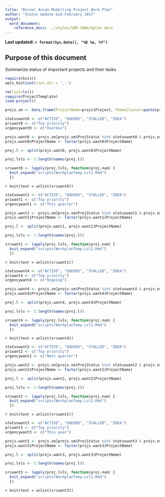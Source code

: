 ```yaml
---
title: "Boreal Avian Modelling Project Work Plan"
author: "Status Update mid-February 2017"
output:
  word_document:
    reference_docx: ../styles/SAR-CHWorkplan.docx
---
```


**Last updated: `r format(Sys.Date(), "%B %e, %Y")`**

## Purpose of this document

Summarize status of important projects and their tasks

``` r
require(knitr)
opts_knit$set(root.dir = '..')
```

``` r
rm(list=ls())
require(ProjectTemplate)
load.project()
```

``` r
projs.sm <- data.frame(ProjectName=projs$Project, ThemeCluster=paste(projs$Theme, projs$SubTheme, sep=" - "), Purpose=projs$Project.Objective, Project.Lead=projs$Lead, Funding=projs$Grants, Target=projs$TargetType, Priority=projs$PriorityClass.Project, ProjUrgency=projs$Progress.Urgency, ProjDue=projs$ProgressBy, ProjStatus=projs$Project.Status, Comments=projs$statusDETAILS, Task=projs$Milestone, TaskOutcome=projs$MilestoneType, Responsible=paste(projs$AssignedToFirstname, projs$AssignedTo, sep=" "), Due=projs$Task.Deadline, Status=projs$TaskStatus)
```

``` r
statuswant0 <- c("ACTIVE", "QUEUED", "STALLED", "IDEA")
priwant0 <- c("Top priority")
urgencywant0 <- c("Overdue")

projs.want0 <- projs.sm[projs.sm$ProjStatus %in% statuswant0 & projs.sm$Priority %in% priwant0 & projs.sm$ProjUrgency %in% urgencywant0,]
projs.want0$ProjectName <- factor(projs.want0$ProjectName)
```


``` r
proj.l <- split(projs.want0, projs.want0$ProjectName)
```

``` r
proj.lvls <- 1:length(names(proj.l))
```

``` r
srcwant0 <- lapply(proj.lvls, function(proj.num) {
  knit_expand("scripts/WorkplanTemp.Lvl2.Rmd")
  })
```

`r knit(text = unlist(srcwant0))`

``` r
statuswant1 <- c("ACTIVE", "QUEUED", "STALLED", "IDEA")
priwant1 <- c("Top priority")
urgencywant1 <- c("This quarter")

projs.want1 <- projs.sm[projs.sm$ProjStatus %in% statuswant1 & projs.sm$Priority %in% priwant1 & projs.sm$ProjUrgency %in% urgencywant1,]
projs.want1$ProjectName <- factor(projs.want1$ProjectName)
```


``` r
proj.l <- split(projs.want1, projs.want1$ProjectName)
```

``` r
proj.lvls <- 1:length(names(proj.l))
```

``` r
srcwant1 <- lapply(proj.lvls, function(proj.num) {
  knit_expand("scripts/WorkplanTemp.Lvl2.Rmd")
  })
```

`r knit(text = unlist(srcwant1))`

``` r
statuswant4 <- c("ACTIVE", "QUEUED", "STALLED", "IDEA")
priwant4 <- c("Top priority")
urgencywant4 <- c("Ongoing")

projs.want4 <- projs.sm[projs.sm$ProjStatus %in% statuswant4 & projs.sm$Priority %in% priwant4 & projs.sm$ProjUrgency %in% urgencywant4,]
projs.want4$ProjectName <- factor(projs.want4$ProjectName)
```


``` r
proj.l <- split(projs.want4, projs.want4$ProjectName)
```

``` r
proj.lvls <- 1:length(names(proj.l))
```

``` r
srcwant4 <- lapply(proj.lvls, function(proj.num) {
  knit_expand("scripts/WorkplanTemp.Lvl2.Rmd")
  })
```

`r knit(text = unlist(srcwant4))`


``` r
statuswant2 <- c("ACTIVE", "QUEUED", "STALLED", "IDEA")
priwant2 <- c("Top priority")
urgencywant2 <- c("Next quarter")

projs.want2 <- projs.sm[projs.sm$ProjStatus %in% statuswant2 & projs.sm$Priority %in% priwant2 & projs.sm$ProjUrgency %in% urgencywant2,]
projs.want2$ProjectName <- factor(projs.want2$ProjectName)
```


``` r
proj.l <- split(projs.want2, projs.want2$ProjectName)
```

``` r
proj.lvls <- 1:length(names(proj.l))
```

``` r
srcwant2 <- lapply(proj.lvls, function(proj.num) {
  knit_expand("scripts/WorkplanTemp.Lvl2.Rmd")
  })
```

`r knit(text = unlist(srcwant2))`


``` r
statuswant3 <- c("ACTIVE", "QUEUED", "STALLED", "IDEA")
priwant3 <- c("Top priority")
urgencywant3 <- c("This year")

projs.want3 <- projs.sm[projs.sm$ProjStatus %in% statuswant3 & projs.sm$Priority %in% priwant3 & projs.sm$ProjUrgency %in% urgencywant3,]
projs.want3$ProjectName <- factor(projs.want3$ProjectName)
```


``` r
proj.l <- split(projs.want3, projs.want3$ProjectName)
```

``` r
proj.lvls <- 1:length(names(proj.l))
```

``` r
srcwant3 <- lapply(proj.lvls, function(proj.num) {
  knit_expand("scripts/WorkplanTemp.Lvl2.Rmd")
  })
```

`r knit(text = unlist(srcwant3))`
